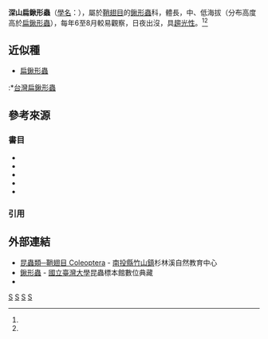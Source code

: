 {{Speciesbox
| taxon = Dorcus kyanrauensis
| image = ESJ0916 Dorcus kyanrauensis (43332499234).jpg
| image_caption = 深山扁鍬形蟲<br/>''Dorcus kyanrauensis''
| binomial_authority = ([[三輪勇四郎|Miwa]], 1934)
| synonyms =
}}
'''深山扁鍬形蟲'''（[[學名|學名]]：''{{sname|Dorcus kyanrauensis}}''），屬於[[鞘翅目|鞘翅目]]的[[鍬形蟲|鍬形蟲]]科，體長{{convert|20|-|55|mm}}，中、低海拔（分布高度高於[[扁鍬形蟲|扁鍬形蟲]]），每年6至8月較易觀察，日夜出沒，具[[趨光性|趨光性]]。<ref name="taubif-namecode-422486"/>{{sfn|楊維晟|2008|p=36}}<ref name="TaiBNET-422486"/>

== 近似種 ==
*[[扁鍬形蟲|扁鍬形蟲]]
:*[[台灣扁鍬形蟲|台灣扁鍬形蟲]]

== 參考來源 ==
===書目===
*{{clref|楊維晟|2008|ref= {{cite isbn| 9789862162491 | ref= harv | noedit}}}}
*{{clref|鈴木知之|2006|ref= {{cite isbn|9789866920172|ref=harv|noedit}}}}
*{{clref|張永仁|2006|ref= {{cite isbn|9573257831|ref=harv|noedit}}}}
*{{clref|周文一|2013|ref= {{cite isbn|9789862621776|ref=harv|noedit}}}}
*{{clref|黃仕傑|2015|ref= {{cite isbn|9789864138012|ref=harv|noedit}}}}

===引用===
{{reflist|1|
refs= 
<ref name="taubif-namecode-422486">{{cite web|url=http://taibif.org.tw/taibif_search/species_detail.php?name_code=422486 |title=Dorcus kyanrauensis (Miwa, 1934) 深山扁鍬形蟲 |publisher=台灣生物多樣性資訊入口網-TaiBIF |accessdate=2015-10-12 }}；2015-10-01日之前的前端介面舊版：{{cite web|url=http://taibif.tw/zh/namecode/422486 |title=Dorcus kyanrauensis (Miwa, 1934) 深山扁鍬形蟲 |publisher=台灣生物多樣性資訊入口網-TaiBIF |accessdate=2015-06-18 |archiveurl=https://archive.is/taibiftw/zh/namecode/422486 |archivedate=2017-07-10 |deadurl=yes }}</ref>
<ref name="TaiBNET-422486">{{TaiBNET| id =422486 | zh = 深山扁鍬形蟲 | binomial = Dorcus kyanrauensis | accessdate =2015-06-18}}</ref>
<!-- <ref name="digitalarchives-46-d4-79">{{cite web|url= http://catalog.digitalarchives.tw/item/00/46/d4/79.html |title= Odontolabis siva Hope & Westwood, 1845(4641913) |publisher=  [[數位典藏|數位典藏]]與數位學習國家型科技計畫 | accessdate =2015-06-15}}</ref> -->
}}

== 外部連結 ==
*[https://web.archive.org/web/20160304080857/http://nature.goto307.com.tw/data.php?id=2&cate=234 昆蟲類─鞘翅目 Coleoptera] - [[南投縣|南投縣]][[竹山鎮_(台灣)|竹山鎮]]杉林溪自然教育中心
*[http://www.imdap.entomol.ntu.edu.tw/CommonInsect.php?CIindex=categorylist&L=C&CC_ID=110 鍬形蟲] - [[國立臺灣大學|國立臺灣大學]]昆蟲標本館數位典藏
*{{cite web|url= http://recreation.forest.gov.tw/epaper/epaper_97067.htm |title= 台灣10處森林遊樂區，鍬形蟲分布狀況表 | work =台灣山林悠遊網電子報 | publisher= [[行政院農業委員會林務局|行政院農業委員會林務局]]|accessdate=2015-08-25}}

{{commonscat|Dorcus kyanrauensis}}
{{taxonbar}}
[[Category:_1934年描述的昆虫|S]]
[[Category:大鍬形蟲屬|S]]
[[Category:台灣特有種|S]]
[[Category:台灣昆蟲|S]]